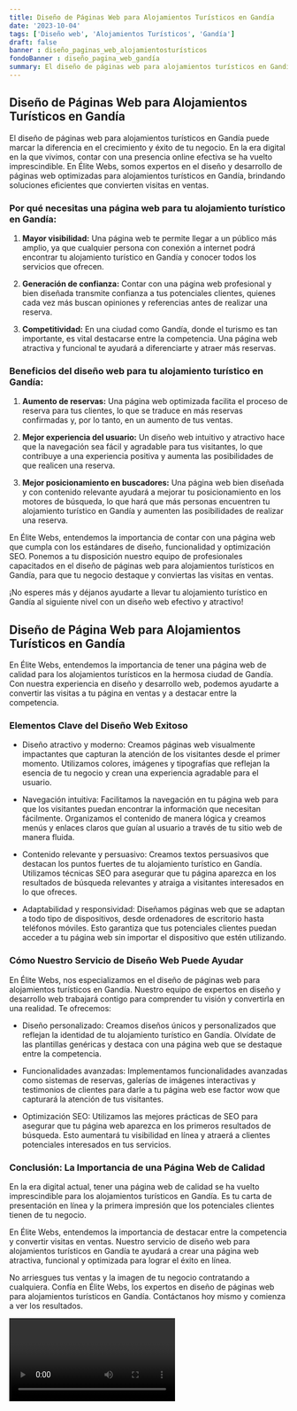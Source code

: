 ```yaml
---
title: Diseño de Páginas Web para Alojamientos Turísticos en Gandía
date: '2023-10-04'
tags: ['Diseño web', 'Alojamientos Turísticos', 'Gandía']
draft: false
banner : diseño_paginas_web_alojamientosturísticos
fondoBanner : diseño_pagina_web_gandía
summary: El diseño de páginas web para alojamientos turísticos en Gandía puede marcar la diferencia en el crecimiento y éxito de tu negocio. En la era digital en la que vivimos, contar con una presencia online efectiva se ha vuelto imprescindible. En Élite Webs, somos expertos en el diseño y desarrollo de páginas web optimizadas para alojamientos turísticos en Gandía, brindando soluciones eficientes que convierten visitas en ventas.
---
```


## Diseño de Páginas Web para Alojamientos Turísticos en Gandía

El diseño de páginas web para alojamientos turísticos en Gandía puede marcar la diferencia en el crecimiento y éxito de tu negocio. En la era digital en la que vivimos, contar con una presencia online efectiva se ha vuelto imprescindible. En Élite Webs, somos expertos en el diseño y desarrollo de páginas web optimizadas para alojamientos turísticos en Gandía, brindando soluciones eficientes que convierten visitas en ventas.

### Por qué necesitas una página web para tu alojamiento turístico en Gandía:

1. **Mayor visibilidad:** Una página web te permite llegar a un público más amplio, ya que cualquier persona con conexión a internet podrá encontrar tu alojamiento turístico en Gandía y conocer todos los servicios que ofrecen. 

2. **Generación de confianza:** Contar con una página web profesional y bien diseñada transmite confianza a tus potenciales clientes, quienes cada vez más buscan opiniones y referencias antes de realizar una reserva.

3. **Competitividad:** En una ciudad como Gandía, donde el turismo es tan importante, es vital destacarse entre la competencia. Una página web atractiva y funcional te ayudará a diferenciarte y atraer más reservas.

### Beneficios del diseño web para tu alojamiento turístico en Gandía:

1. **Aumento de reservas:** Una página web optimizada facilita el proceso de reserva para tus clientes, lo que se traduce en más reservas confirmadas y, por lo tanto, en un aumento de tus ventas.

2. **Mejor experiencia del usuario:** Un diseño web intuitivo y atractivo hace que la navegación sea fácil y agradable para tus visitantes, lo que contribuye a una experiencia positiva y aumenta las posibilidades de que realicen una reserva.

3. **Mejor posicionamiento en buscadores:** Una página web bien diseñada y con contenido relevante ayudará a mejorar tu posicionamiento en los motores de búsqueda, lo que hará que más personas encuentren tu alojamiento turístico en Gandía y aumenten las posibilidades de realizar una reserva.

En Élite Webs, entendemos la importancia de contar con una página web que cumpla con los estándares de diseño, funcionalidad y optimización SEO. Ponemos a tu disposición nuestro equipo de profesionales capacitados en el diseño de páginas web para alojamientos turísticos en Gandía, para que tu negocio destaque y conviertas las visitas en ventas.

¡No esperes más y déjanos ayudarte a llevar tu alojamiento turístico en Gandía al siguiente nivel con un diseño web efectivo y atractivo!

<GifSeo />

<Cta />

## Diseño de Página Web para Alojamientos Turísticos en Gandía

En Élite Webs, entendemos la importancia de tener una página web de calidad para los alojamientos turísticos en la hermosa ciudad de Gandía. Con nuestra experiencia en diseño y desarrollo web, podemos ayudarte a convertir las visitas a tu página en ventas y a destacar entre la competencia.

### Elementos Clave del Diseño Web Exitoso

- Diseño atractivo y moderno: Creamos páginas web visualmente impactantes que capturan la atención de los visitantes desde el primer momento. Utilizamos colores, imágenes y tipografías que reflejan la esencia de tu negocio y crean una experiencia agradable para el usuario.

- Navegación intuitiva: Facilitamos la navegación en tu página web para que los visitantes puedan encontrar la información que necesitan fácilmente. Organizamos el contenido de manera lógica y creamos menús y enlaces claros que guían al usuario a través de tu sitio web de manera fluida.

- Contenido relevante y persuasivo: Creamos textos persuasivos que destacan los puntos fuertes de tu alojamiento turístico en Gandía. Utilizamos técnicas SEO para asegurar que tu página aparezca en los resultados de búsqueda relevantes y atraiga a visitantes interesados en lo que ofreces.

- Adaptabilidad y responsividad: Diseñamos páginas web que se adaptan a todo tipo de dispositivos, desde ordenadores de escritorio hasta teléfonos móviles. Esto garantiza que tus potenciales clientes puedan acceder a tu página web sin importar el dispositivo que estén utilizando.

### Cómo Nuestro Servicio de Diseño Web Puede Ayudar

En Élite Webs, nos especializamos en el diseño de páginas web para alojamientos turísticos en Gandía. Nuestro equipo de expertos en diseño y desarrollo web trabajará contigo para comprender tu visión y convertirla en una realidad. Te ofrecemos:

- Diseño personalizado: Creamos diseños únicos y personalizados que reflejan la identidad de tu alojamiento turístico en Gandía. Olvídate de las plantillas genéricas y destaca con una página web que se destaque entre la competencia.

- Funcionalidades avanzadas: Implementamos funcionalidades avanzadas como sistemas de reservas, galerías de imágenes interactivas y testimonios de clientes para darle a tu página web ese factor wow que capturará la atención de tus visitantes.

- Optimización SEO: Utilizamos las mejores prácticas de SEO para asegurar que tu página web aparezca en los primeros resultados de búsqueda. Esto aumentará tu visibilidad en línea y atraerá a clientes potenciales interesados en tus servicios.

### Conclusión: La Importancia de una Página Web de Calidad

En la era digital actual, tener una página web de calidad se ha vuelto imprescindible para los alojamientos turísticos en Gandía. Es tu carta de presentación en línea y la primera impresión que los potenciales clientes tienen de tu negocio.

En Élite Webs, entendemos la importancia de destacar entre la competencia y convertir visitas en ventas. Nuestro servicio de diseño web para alojamientos turísticos en Gandía te ayudará a crear una página web atractiva, funcional y optimizada para lograr el éxito en línea.

No arriesgues tus ventas y la imagen de tu negocio contratando a cualquiera. Confía en Élite Webs, los expertos en diseño de páginas web para alojamientos turísticos en Gandía. Contáctanos hoy mismo y comienza a ver los resultados.

<Video />

<CtaBot job='Alojamientos Turísticos' city='Gandía'/>

<Gmaps query='Gandía+españa+maps' />
